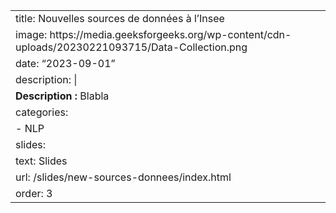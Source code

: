 
---
title: Nouvelles sources de données à l'Insee
image: https://media.geeksforgeeks.org/wp-content/cdn-uploads/20230221093715/Data-Collection.png
date: "2023-09-01"
description: |
  <b>Description :</b> Blabla 
categories:
  - NLP
slides:
  text: Slides
  url: /slides/new-sources-donnees/index.html
order: 3
---